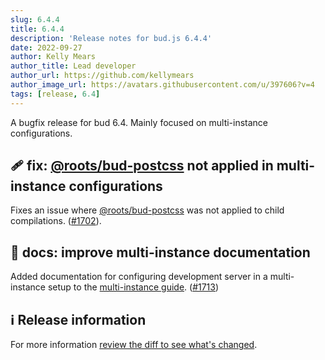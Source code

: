 ```yaml
---
slug: 6.4.4
title: 6.4.4
description: 'Release notes for bud.js 6.4.4'
date: 2022-09-27
author: Kelly Mears
author_title: Lead developer
author_url: https://github.com/kellymears
author_image_url: https://avatars.githubusercontent.com/u/397606?v=4
tags: [release, 6.4]
---
```


A bugfix release for bud 6.4. Mainly focused on multi-instance configurations.

<!--truncate-->

## 🩹 fix: [@roots/bud-postcss](https://bud.js.org/extensions/bud-postcss) not applied in multi-instance configurations

Fixes an issue where [@roots/bud-postcss](https://bud.js.org/extensions/bud-postcss) was not applied to child compilations. ([#1702](https://github.com/roots/bud/issues/1702)).

## 📕 docs: improve multi-instance documentation

Added documentation for configuring development server in a multi-instance setup to the [multi-instance guide](https://bud.js.org/guides/general-use/multi-instance). ([#1713](https://github.com/roots/bud/issues/1713))

## ℹ️ Release information

For more information [review the diff to see what's changed](https://github.com/roots/bud/compare/v6.4.3...v6.4.4).
